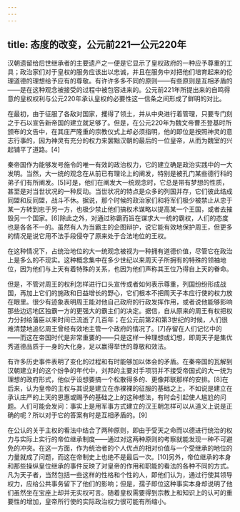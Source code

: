 ```yaml
---
---
---
```

title: 态度的改变，公元前221—公元220年
---



汉朝遗留给后世继承者的主要遗产之一便是它显示了皇权政府的一种应予尊重的工具；政治家们对于皇权的服务应该出以忠诚，并且在服务中对把他们培育起来的伦理道德的理想给予应有的尊敬。有许许多多不同的原则——有些原则是互相矛盾的——是在这种观念被接受的过程中被包容进来的。公元前221年所提出来的自鸣得意的皇权权利与公元220年承认皇权的必要性这一信条之间形成了鲜明的对比。

在最初，由于征服了各敌对国家，攫得了领土，并从中央进行着管理，只要专门刻之于石以宣告新帝国的建立就足够了。但是，在公元220年为魏文帝曹丕登基时所颁布的文告中，在其庄严隆重的宗教仪式上却必须指明，他的即位是按照神灵的意志行事的，因为神灵有充分的权力来罢黜汉朝的最后的一位皇帝，从而为魏室的兴起铺平了道路。[4]

秦帝国作为能够发号施令的唯一有效的政治权力，它的建立确是政治实践中的一大发明。当然，大一统的观念在从前已有理论上的阐发，特别是被孔门某些德行科的弟子们有所阐发。[5]可是，他们在阐发大一统观念时，它总是带有梦想的性质，甚至是对当世状况的一种反动。当世状况的特点是众多的列国并存，它们彼此结成同盟和反同盟，战斗不休。据说，那个时候的政治家们和将军们极少被禁止从忠于某一方转到忠于另一方，也极少禁止他们搞权术谋略以提高某一个王国，或者去摧毁另一个国家。[6]除此之外，对通过称霸而旨在谋求大一统的霸权，人们的态度也是各各不一的。虽然有人为当霸主的企图辩护，说它能有效地保护周王，但更多的情况是说它用不法手段侵夺了原来处于合法地位的王权。

在这种情况下，占统治地位的大一统观念被视为一种拥有道德价值，尽管它在政治上是多么的不现实。这种概念集中在多少世纪以来周天子所拥有的特殊的领袖地位，因为他们与上天有着特殊的关系，也因为他们声称其王位乃得自上天的眷命。

但是，不管对周王的权利怎样进行口头宣传或者如何表示尊重，列国纷纷形成战国，再加上它们的施政和日益增长的野心，它们根本不把周天子本应行使的权力放在眼里。很少有迹象表明周王能对他自己政府的行政发挥作用，或者说他能够影响那些边远地区独霸一方的更强大的霸主们的决定。据信，自从原来的周王有权把权力分封给藩臣以来时间已流逝了几百年；在公元前第2和第3世纪的时候，人们很难清楚地追忆周王曾经有效地主管一个政府的情况了。[7]存留在人们记忆中的——而这在帝国时代是非常重要的——只是这样一种理想或幻想，即周天子是集优秀道德品质于一身的大化身，足以赢得举世的尊敬和效法。

有许多历史事件表明了变化的过程和有时能够加以体会的矛盾。在秦帝国的瓦解到汉朝建立时的这个纷争的年代中，刘邦的主要对手项羽并不接受帝国式的大一统为理想的政府形式，他似乎设想要搞一个松散得多的、更像邦联那样的安排。[8]在后来，认为皇帝的主权与其说是建立在赤裸裸的征服的基础之上，不如说是建立在承认庄严的上天的恩惠或赐予的基础之上的这种想法，有时会引起使人尴尬的问题。人们可能会发问：事实上是用军事方式建立的汉王朝怎样可以从道义上说是正确的呢？所以对于它的答案有时是互相矛盾的。[9]

在公认的关于主权的看法中结合了两种原则，即由于受天之命而以德进行统治的权力与实际上实行的帝位继承制度——通过对这两种原则的考察就能发现一种不可避免的冲突。在这一方面，作为统治者的个人优点的相对价值与一个受继承的地位的力量就成了问题，而这在帝制史上也绝不是最后一次。[10]另外，帝位继承的本身和那些操纵皇位继承的事件反映了对皇帝的作用和职能的看法的各种不同的方式。凡为天子者，当然包括一些这样的性格和个性的人，即他们认为，通过行使其领导权力，应给公共事务留下了他们的影响；但是，孺子即位这种事实本身却说明了他们虽然坐在宝座上却并无实权可言。随着皇权需要得到宗教上和知识上的认可的重要性的增加，皇帝所行使的实际政治权力很可能有所缩小。